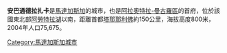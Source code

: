 {{Infobox settlement
<!--See Template:Infobox Settlement for additional fields that may be available-->
<!--See the Table at Infobox Settlement for all fields and descriptions of usage-->
<!-- Basic info  ---------------->
|name                   =安巴通德拉扎卡 <!-- at least one of the first two fields must be filled in -->
|official_name          =
|other_name             
|native_name            =  <!-- if different from the English name -->
|nickname               = 
|settlement_type        = <!-- e.g. Town, Village, City, etc.-->
|total_type             = <!-- to set a non-standard label for total area and population rows -->
|motto                  =
<!-- images and maps  ----------->
|image_skyline          = 
|imagesize              = 
|image_caption          = 
|image_flag             = 
|flag_size              =
|image_seal             = 
|seal_size              =
|image_shield           = Ambatondrazaka.png
|shield_size            = 100px
|image_blank_emblem     =
|blank_emblem_type      =
|blank_emblem_size      =
|image_map              = 
|mapsize                = 
|map_caption            = 
|image_map1             = 
|mapsize1               = 
|map_caption1           = 
|image_dot_map          =
|dot_mapsize            =
|dot_map_caption        =
|dot_x =  |dot_y =
|pushpin_map            =Madagascar <!-- the name of a location map as per http://en.wikipedia.org/wiki/Template:Location_map -->
|pushpin_label_position = <!-- the position of the pushpin label: left, right, top, bottom, none -->
|pushpin_map_caption    =
|pushpin_mapsize        =200
<!-- Location ------------------>
|coordinates_region     = MG
|subdivision_type       =國家
|subdivision_name       = {{MAD}}
|subdivision_type1      = 區
|subdivision_name1      = [[阿拉奧特拉-曼古羅區|阿拉奧特拉-曼古羅區]]
|subdivision_type2      = 
|subdivision_name2      = 
<!-- Smaller parts (e.g. boroughs of a city) and seat of government -->
|seat_type              =
|seat                   =
|parts_type             =
|parts_style            = <!-- =list (for list), coll (for collapsed list), para (for paragraph format)
                               Default is list if up to 5 items, coll if more than 5-->
|parts                  = <!-- parts text, or header for parts list -->
|p1                     =
|p2                     = <!-- etc. up to p50: for separate parts to be listed--> 
<!-- Politics ----------------->
|government_footnotes   =
|government_type        =
|leader_title           =
|leader_name            =
|leader_title1          =  <!-- for places with, say, both a mayor and a city manager -->
|leader_name1           =
|established_title      =  <!-- Settled -->
|established_date       = 
<!-- Area    --------------------->
|area_magnitude         = 
|unit_pref                = <!--Enter: Imperial, to display imperial  before metric-->
|area_footnotes           =
|area_total_km2           = <!-- ALL fields with measurements are subject to automatic unit conversion-->
|area_land_km2            = <!--See table @ Template:Infobox Settlement for details on unit conversion-->
|area_water_km2           =
|area_total_sq_mi         =
|area_land_sq_mi          =
|area_water_sq_mi         =
|area_water_percent       =
<!-- Elevation -------------------------->
|elevation_footnotes    =  <!--for references: use <ref> </ref> tags-->
|elevation_m            = 
|elevation_ft           =
|elevation_max_m            = 
|elevation_max_ft           =
|elevation_min_m            = 
|elevation_min_ft           =
<!-- Population   ----------------------->
|population_as_of               =
|population_footnotes           =
|population_note                =
|population_total               =
|population_density_km2         = <!--For automatic calculation, any density field may contain: auto -->
|population_density_sq_mi       =
<!-- General information  --------------->
|timezone               = 
|utc_offset             = 
|timezone_DST           = 
|utc_offset_DST         = 
|coor_type              = <!-- can be used to specify what the coordinates refer to -->
|latd=17 |latm=50|lats= |latNS=S
|longd=48 |longm=25 |longs=0 |longEW=E
<!-- Area/postal codes & others -------->
|postal_code_type       =  <!-- enter ZIP code, Postcode, Post code, Postal code... -->
|postal_code            =
|area_code              =
|website                = 
|footnotes              = 
}} 

'''安巴通德拉扎卡'''是[[馬達加斯加|馬達加斯加]]的城市，也是[[阿拉奧特拉-曼古羅區|阿拉奧特拉-曼古羅區]]的首府，位於該國東北部[[阿勞特拉湖|阿勞特拉湖]]以南，距離首都[[塔那那利佛|塔那那利佛]]約150公里，海拔高度800米，2004年人口75,675。

[[Category:馬達加斯加城市|Category:馬達加斯加城市]]